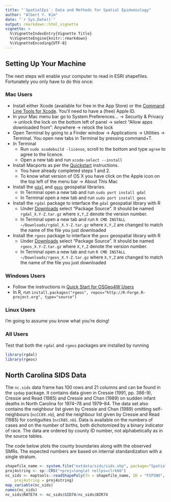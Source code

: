 ```yaml
---
title: "`SpatialEpi`: Data and Methods for Spatial Epidemiology"
author: "Albert Y. Kim"
date: "`r Sys.Date()`"
output: rmarkdown::html_vignette
vignette: >
  %\VignetteIndexEntry{Vignette Title}
  %\VignetteEngine{knitr::rmarkdown}
  %\VignetteEncoding{UTF-8}
---
```



## Setting Up Your Machine

The next steps will enable your computer to read in ESRI shapefiles. Fortunately
you only have to do this once:

### Mac Users

* Install either Xcode (available for free in the App Store) or the [Command
Line Tools for Xcode](https://developer.apple.com/downloads/). You’ll need to
have a (free) Apple ID.
* In your Mac menu bar go to System Preferences... -> Security & Privacy ->
unlock the lock on the bottom left of panel -> select "Allow apps downloaded
from": Anywhere -> relock the lock
* Open Terminal by going to a Finder window -> Applications -> Utilities ->
Terminal. You open new tabs in Terminal by pressing command+T.
* In Terminal
    + Run `sudo xcodebuild -license`, scroll to the bottom and type `agree` to
    agree to the licence.
    + Open a new tab and run `xcode-select --install`
* Install Macports as per the [Quickstart](http://www.macports.org/install.php)
instructions.
    + You have already completed steps 1 and 2.
    + To know what version of OS X you have click on the Apple icon on the top
    left of the menu bar -> About This Mac
* Install the [`gdal`](http://www.gdal.org/) and [`geos`](http://trac.osgeo.org/geos/) 
geospatial libraries.
    + In Terminal open a new tab and run `sudo port install gdal`
    + In Terminal open a new tab and run `sudo port install geos`
* Install the `rgdal` package to interface the `gdal` geospatial library with R
    + Under [Downloads](https://cran.r-project.org/web/packages/rgdal/index.html) 
    select "Package Source".  It should be named `rgdal_X.Y-Z.tar.gz` where
    `X,Y,Z` denote the version number.
    + In Terminal open a new tab and run `R CMD INSTALL
    ~/Downloads/rgdal_X.Y-Z.tar.gz` where `X,Y,Z` are changed to match the name
    of the file you just downloaded
* Install the `rgeos` package to interface the `geos` geospatial library with R
    + Under [Downloads](https://cran.r-project.org/web/packages/rgeos/index.html) 
    select "Package Source".  It should be named `rgeos_X.Y-Z.tar.gz` where
    `X,Y,Z` denote the version number.
    + In Terminal open a new tab and run `R CMD INSTALL
    ~/Downloads/rgeos_X.Y-Z.tar.gz` where `X,Y,Z` are changed to match the name
    of the file you just downloaded

### Windows Users

* Follow the instructions in [Quick Start for OSGeo4W Users](http://trac.osgeo.org/osgeo4w/)
* In R, run `install.packages("rgeos", repos="http://R-Forge.R-project.org", type="source")`

### Linux Users

I'm going to assume you know what you're doing!

### All Users

Test that both the `rgdal` and `rgeos` packages are installed by running
```r
library(rgdal)
library(rgeos)
```







## North Carolina SIDS Data

The ``nc.sids`` data frame has 100 rows and 21 columns and can be found in the 
``spdep`` package. It contains data given in Cressie (1991, pp. 386-9), Cressie 
and Read (1985) and Cressie and Chan (1989) on sudden infant deaths in North 
Carolina for 1974--78 and 1979--84. The data set also contains the neighbour
list given by Cressie and Chan (1989) omitting self-neighbours (`ncCC89.nb`),
and the neighbour list given by Cressie and Read (1985) for contiguities
(``ncCR85.nb``). Data is available on the numbers of cases and on the number of
births, both dichotomized by a binary indicator of race. The data are ordered by
county ID number, not alphabetically as in the source tables.

The code below plots the county boundaries along with the observed SMRs. The
expected numbers are based on internal standardization with a single stratum.

```r
shapefile_name <- system.file("extdata/sids/sids.shp", package="SpatialEpi")
proj4string <- sp::CRS("+proj=longlat +ellps=clrk66")
nc_sids <- maptools::readShapePoly(fn = shapefile_name, ID = "FIPSNO",
    proj4string = proj4string)
map_variable(nc_sids)
names(nc_sids)
nc_sids$RATE74 <- nc_sids$SID74/nc_sids$BIR74
```



